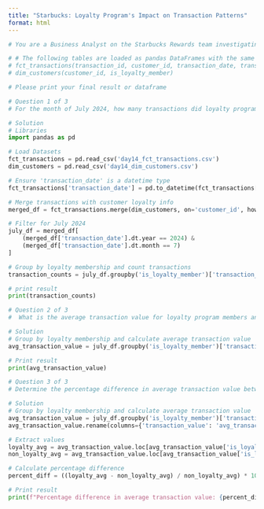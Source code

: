 ```yaml
---
title: "Starbucks: Loyalty Program's Impact on Transaction Patterns"
format: html
---
```


```python
# You are a Business Analyst on the Starbucks Rewards team investigating customer transaction behavior. Your team wants to understand how loyalty program membership influences purchasing patterns. The goal is to compare transaction metrics between loyalty members and non-members.

# # The following tables are loaded as pandas DataFrames with the same names: fct_transactions, dim_customers
# fct_transactions(transaction_id, customer_id, transaction_date, transaction_value)
# dim_customers(customer_id, is_loyalty_member)

# Please print your final result or dataframe

# Question 1 of 3
# For the month of July 2024, how many transactions did loyalty program members and non-members make? Compare the transaction counts between these two groups.

# Solution
# Libraries
import pandas as pd

# Load Datasets
fct_transactions = pd.read_csv('day14_fct_transactions.csv')
dim_customers = pd.read_csv('day14_dim_customers.csv')

# Ensure 'transaction_date' is a datetime type
fct_transactions['transaction_date'] = pd.to_datetime(fct_transactions['transaction_date'])

# Merge transactions with customer loyalty info
merged_df = fct_transactions.merge(dim_customers, on='customer_id', how='left')

# Filter for July 2024
july_df = merged_df[
    (merged_df['transaction_date'].dt.year == 2024) &
    (merged_df['transaction_date'].dt.month == 7)
]

# Group by loyalty membership and count transactions
transaction_counts = july_df.groupby('is_loyalty_member')['transaction_id'].count().reset_index()

# print result
print(transaction_counts)

```

```python

# Question 2 of 3
#  What is the average transaction value for loyalty program members and non-members during July 2024? Use this to identify which group has a higher average transaction value.

# Solution
# Group by loyalty membership and calculate average transaction value
avg_transaction_value = july_df.groupby('is_loyalty_member')['transaction_value'].mean().reset_index()

# Print result
print(avg_transaction_value)

```

```python

# Question 3 of 3
# Determine the percentage difference in average transaction value between loyalty program members and non-members for July 2024.

# Solution
# Group by loyalty membership and calculate average transaction value
avg_transaction_value = july_df.groupby('is_loyalty_member')['transaction_value'].mean().reset_index()
avg_transaction_value.rename(columns={'transaction_value': 'avg_transaction_value'}, inplace=True)

# Extract values
loyalty_avg = avg_transaction_value.loc[avg_transaction_value['is_loyalty_member'] == True, 'avg_transaction_value'].values[0]
non_loyalty_avg = avg_transaction_value.loc[avg_transaction_value['is_loyalty_member'] == False, 'avg_transaction_value'].values[0]

# Calculate percentage difference
percent_diff = ((loyalty_avg - non_loyalty_avg) / non_loyalty_avg) * 100

# Print result
print(f"Percentage difference in average transaction value: {percent_diff:.2f}%")

```
